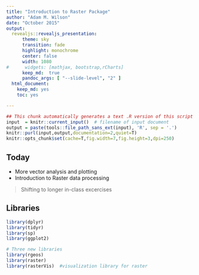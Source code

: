 ```yaml
---
title: "Introduction to Raster Package"
author: "Adam M. Wilson"
date: "October 2015"
output:
  revealjs::revealjs_presentation:
      theme: sky
      transition: fade
      highlight: monochrome
      center: false
      width: 1080
#      widgets: [mathjax, bootstrap,rCharts]
      keep_md:  true
      pandoc_args: [ "--slide-level", "2" ]
  html_document:
    keep_md: yes
    toc: yes

---
```



```r
## This chunk automatically generates a text .R version of this script when running within knitr.  You do not need to run this...
input  = knitr::current_input()  # filename of input document
output = paste(tools::file_path_sans_ext(input), 'R', sep = '.')
knitr::purl(input,output,documentation=2,quiet=T)
knitr::opts_chunk$set(cache=T,fig.width=7,fig.height=3,dpi=250)
```

## Today

* More vector analysis and plotting
* Introduction to Raster data processing

> Shifting to longer in-class excercises


## Libraries

```r
library(dplyr)
library(tidyr)
library(sp)
library(ggplot2)

# Three new libraries
library(rgeos)
library(raster)
library(rasterVis)  #visualization library for raster
```


